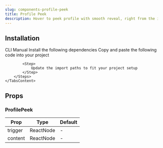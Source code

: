 ```yaml
---
slug: components-profile-peek
title: Profile Peek
description: Hover to peek profile with smooth reveal, right from the image.
---
```


<DemoCodePreview
    path="demo/components/profile-peek/default.tsx"
    v0Link="/gsap/profile-peek"
/>

## Installation

<Tabs defaultValue="cli" className="mt-3">
    <TabsList>
        <TabsTrigger value="cli">CLI</TabsTrigger>
        <TabsTrigger value="manual">Manual</TabsTrigger>
    </TabsList>
    <TabsContent value="cli" className="mt-4">
        <InstallationCommand command={`npx shadcn@latest add @paceui-ui/profile-peek`} />
    </TabsContent>
    <TabsContent value="manual" className="mt-4">
        <Steps>
            <Step>
                Install the following dependencies
            </Step>
            <InstallationCommand command="npm install gsap @gsap/react" />
            <Step>
                Copy and paste the following code into your project
            </Step>
            <CodePreview path='components/gsap/profile-peek.tsx' collapsible></CodePreview>

            <Step>
                Update the import paths to fit your project setup
            </Step>
        </Steps>
    </TabsContent>
</Tabs>

## Props

### ProfilePeek

| Prop    | Type      | Default |
|---------|-----------|---------|
| trigger | ReactNode | -       |
| content | ReactNode | -       |

